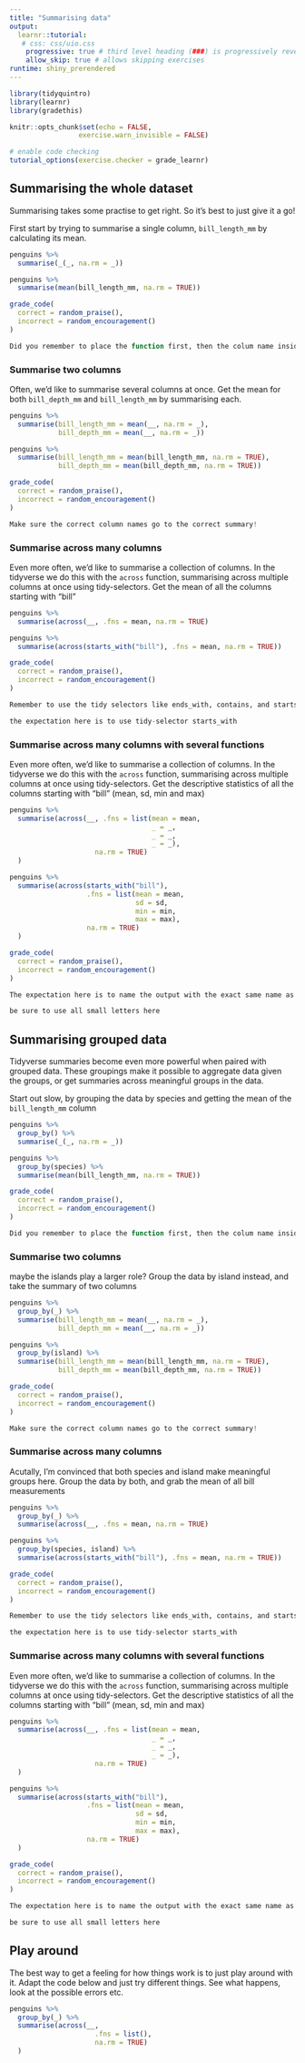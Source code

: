 ```yaml
---
title: "Summarising data"
output: 
  learnr::tutorial:
   # css: css/uio.css
    progressive: true # third level heading (###) is progressively revealed
    allow_skip: true # allows skipping exercises
runtime: shiny_prerendered
---
```


```r

library(tidyquintro)
library(learnr)
library(gradethis)

knitr::opts_chunk$set(echo = FALSE,
                 exercise.warn_invisible = FALSE)

# enable code checking
tutorial_options(exercise.checker = grade_learnr)
```


## Summarising the whole dataset

Summarising takes some practise to get right.
So it's best to just give it a go!

First start by trying to summarise a single column, `bill_length_mm` by calculating its mean.

```r
penguins %>% 
  summarise(_(_, na.rm = _))
```

```r
penguins %>% 
  summarise(mean(bill_length_mm, na.rm = TRUE))
```

```r
grade_code(
  correct = random_praise(),
  incorrect = random_encouragement()
)
```

```r
Did you remember to place the function first, then the colum name inside the function?
```

### Summarise two columns

Often, we'd like to summarise several columns at once.
Get the mean for both `bill_depth_mm` and `bill_length_mm` by summarising each.


```r
penguins %>% 
  summarise(bill_length_mm = mean(__, na.rm = _),
            bill_depth_mm = mean(__, na.rm = _))
```

```r
penguins %>% 
  summarise(bill_length_mm = mean(bill_length_mm, na.rm = TRUE),
            bill_depth_mm = mean(bill_depth_mm, na.rm = TRUE))
```

```r
grade_code(
  correct = random_praise(),
  incorrect = random_encouragement()
)
```

```r
Make sure the correct column names go to the correct summary!
```

### Summarise across many columns

Even more often, we'd like to summarise a collection of columns.
In the tidyverse we do this with the `across` function, summarising across multiple columns at once using tidy-selectors.
Get the mean of all the columns starting with "bill"

```r
penguins %>% 
  summarise(across(__, .fns = mean, na.rm = TRUE)
```

```r
penguins %>% 
  summarise(across(starts_with("bill"), .fns = mean, na.rm = TRUE))
```

```r
grade_code(
  correct = random_praise(),
  incorrect = random_encouragement()
)
```

```r
Remember to use the tidy selectors like ends_with, contains, and starts_with
```

```r
the expectation here is to use tidy-selector starts_with
```

### Summarise across many columns with several functions

Even more often, we'd like to summarise a collection of columns.
In the tidyverse we do this with the `across` function, summarising across multiple columns at once using tidy-selectors.
Get the descriptive statistics of all the columns starting with "bill" (mean, sd, min and max)

```r
penguins %>% 
  summarise(across(__, .fns = list(mean = mean,
                                   _ = _,
                                   _ = _,
                                   _ = _), 
                     na.rm = TRUE)
  )
```

```r
penguins %>% 
  summarise(across(starts_with("bill"), 
                   .fns = list(mean = mean,
                               sd = sd,
                               min = min,
                               max = max), 
                   na.rm = TRUE)
  )
```

```r
grade_code(
  correct = random_praise(),
  incorrect = random_encouragement()
)
```

```r
The expectation here is to name the output with the exact same name as the function
```

```r
be sure to use all small letters here
```


## Summarising grouped data

Tidyverse summaries become even more powerful when paired with grouped data.
These groupings make it possible to aggregate data given the groups, or get summaries across meaningful groups in the data.

Start out slow, by grouping the data by species and getting the mean of the `bill_length_mm` column

```r
penguins %>% 
  group_by() %>% 
  summarise(_(_, na.rm = _))
```

```r
penguins %>% 
  group_by(species) %>% 
  summarise(mean(bill_length_mm, na.rm = TRUE))
```

```r
grade_code(
  correct = random_praise(),
  incorrect = random_encouragement()
)
```

```r
Did you remember to place the function first, then the colum name inside the function?
```

### Summarise two columns

maybe the islands play a larger role? 
Group the data by island instead, and take the summary of two columns


```r
penguins %>% 
  group_by(_) %>% 
  summarise(bill_length_mm = mean(__, na.rm = _),
            bill_depth_mm = mean(__, na.rm = _))
```

```r
penguins %>% 
  group_by(island) %>% 
  summarise(bill_length_mm = mean(bill_length_mm, na.rm = TRUE),
            bill_depth_mm = mean(bill_depth_mm, na.rm = TRUE))
```

```r
grade_code(
  correct = random_praise(),
  incorrect = random_encouragement()
)
```

```r
Make sure the correct column names go to the correct summary!
```

### Summarise across many columns

Acutally, I'm convinced that both species and island make meaningful groups here.
Group the data by both, and grab the mean of all bill measurements

```r
penguins %>% 
  group_by(_) %>% 
  summarise(across(__, .fns = mean, na.rm = TRUE)
```

```r
penguins %>% 
  group_by(species, island) %>% 
  summarise(across(starts_with("bill"), .fns = mean, na.rm = TRUE))
```

```r
grade_code(
  correct = random_praise(),
  incorrect = random_encouragement()
)
```

```r
Remember to use the tidy selectors like ends_with, contains, and starts_with
```

```r
the expectation here is to use tidy-selector starts_with
```

### Summarise across many columns with several functions

Even more often, we'd like to summarise a collection of columns.
In the tidyverse we do this with the `across` function, summarising across multiple columns at once using tidy-selectors.
Get the descriptive statistics of all the columns starting with "bill" (mean, sd, min and max)

```r
penguins %>% 
  summarise(across(__, .fns = list(mean = mean,
                                   _ = _,
                                   _ = _,
                                   _ = _), 
                     na.rm = TRUE)
  )
```

```r
penguins %>% 
  summarise(across(starts_with("bill"), 
                   .fns = list(mean = mean,
                               sd = sd,
                               min = min,
                               max = max), 
                   na.rm = TRUE)
  )
```

```r
grade_code(
  correct = random_praise(),
  incorrect = random_encouragement()
)
```

```r
The expectation here is to name the output with the exact same name as the function
```

```r
be sure to use all small letters here
```

## Play around 

The best way to get a feeling for how things work is to just play around with it.
Adapt the code below and just try different things. 
See what happens, look at the possible errors etc.

```r
penguins %>% 
  group_by(_) %>% 
  summarise(across(__, 
                     .fns = list(), 
                     na.rm = TRUE)
  )
```

<!-- ## Quiz -->

<!-- ```{r quiz} -->
<!-- quiz( -->
<!--   question("What functions can you use to subset a data set by rows?", -->
<!--     answer("dplyr's `filter()`", correct = TRUE), -->
<!--     answer("dplyr's `select()`"), -->
<!--     answer("`subset()`", correct = TRUE) -->
<!--   ), -->
<!--   question("What functions can you use to subset a data set by columns", -->
<!--     answer("dplyr's `filter()`"), -->
<!--     answer("dplyr's `select()`", correct = TRUE), -->
<!--     answer("`subset()`", correct = TRUE) -->
<!--   ), -->
<!--   question("If you want to select all columns in data 'df' that contains the string 'something', you can do that by", -->
<!--     answer("`df[grepl('something', names(df))]`", correct = TRUE), -->
<!--     answer("`select(df, starts_with('something')`"), -->
<!--     answer("`df[,'something']`"), -->
<!--     answer("`select(df, contains('something')`", correct = TRUE) -->
<!--   ), -->
<!--     question("If you want to subset rows so that you only have those below 18 years of age, you can do that by", -->
<!--     answer("`df$age < 18`"), -->
<!--     answer("`filter(df, age < 18)`", correct = TRUE), -->
<!--     answer("`df[df$age < 18,]`", correct = TRUE), -->
<!--     answer("`filter(df, age <= 18)`") -->
<!--   ), -->
<!--   allow_retry = TRUE -->
<!-- ) -->
<!-- ``` -->
